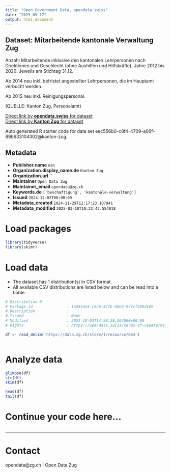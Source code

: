 ```yaml
---
title: "Open Government Data, opendata.swiss"
date: "2025-09-17"
output: html_document
---
```


## Dataset: Mitarbeitende kantonale Verwaltung Zug

Anzahl Mitarbeitende inklusive den kantonalen Lehrpersonen nach Direktionen und Geschlecht (ohne Aushilfen und Hilfskräfte), Jahre 2012 bis 2020. Jeweils am Stichtag 31.12.

Ab 2014 neu inkl. befristet angestellter Lehrpersonen, die im Hauptamt verbucht werden.

Ab 2015 neu inkl. Reinigungspersonal.


(QUELLE:  Kanton Zug, Personalamt)

[Direct link by **opendata.swiss** for dataset](https://opendata.swiss/de/dataset/mitarbeitende-kantonale-verwaltung-zug)<br>
[Direct link by **Kanton Zug** for dataset](https://www.zg.ch/behoerden/gesundheitsdirektion/statistikfachstelle/themen/arbeitsmarkt)

Auto generated R starter code for data set eec556b0-c8f4-4709-a06f-89b633104302@kanton-zug.

## Metadata

- **Publisher.name** `nan`
- **Organization.display_name.de** `Kanton Zug`
- **Organization.url** ``
- **Maintainer** `Open Data Zug`
- **Maintainer_email** `opendata@zg.ch`
- **Keywords.de** `['beschaftigung', 'kantonale-verwaltung']`
- **Issued** `2024-12-02T00:00:00`
- **Metadata_created** `2024-11-29T12:17:23.107941`
- **Metadata_modified** `2025-03-18T10:23:42.554018`


# Load packages

```r

library(tidyverse)
library(skimr)

```

# Load data

-   The dataset has 1 distribution(s) in CSV format.
-   All available CSV distributions are listed below and can be read into a tibble.

```r

# Distribution 0
# Package_id               : 1a4454e5-c9c6-4c7b-88b4-977cf588d109
# Description              : 
# Issued                   : None
# Modified                 : 2024-10-03T14:58:38.264000+00:00
# Rights                   : https://opendata.swiss/terms-of-use#terms_by

df <- read_delim('https://data.zg.ch/store/1/resource/884')



```

# Analyze data

```r

glimpse(df)
str(df)
skim(df)

head(df)
tail(df)

```

# Continue your code here...

```r

```

------------------------------------------------------------------------

# Contact

opendata@zg.ch | Open Data Zug
